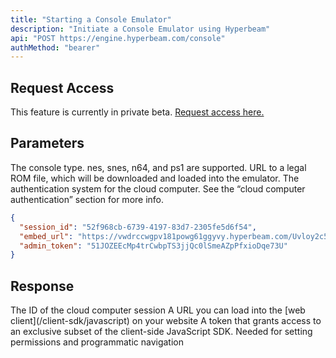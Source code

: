 ```yaml
---
title: "Starting a Console Emulator"
description: "Initiate a Console Emulator using Hyperbeam"
api: "POST https://engine.hyperbeam.com/console"
authMethod: "bearer"
---
```


## Request Access

This feature is currently in private beta. <a href="https://docs.google.com/forms/d/e/1FAIpQLSdsVFZ4cQ4Q2nHNRhwb6SvmJIekv7fuQVa27zWnk_r5F48B5w/viewform?usp=pp_url" target="_blank" rel="noopener noreferrer">Request access here.</a>

## Parameters

<Param body="type" type="string" default="''" required>
  The console type. nes, snes, n64, and ps1 are supported.
</Param>

<Param body="room_url" type="string" default="''" required>
  URL to a legal ROM file, which will be downloaded and loaded into the
  emulator.
</Param>

<Param body="auth" type="object" default='"auth": {"type": "token"}}'>
  The authentication system for the cloud computer. See the “cloud computer
  authentication” section for more info.
</Param>

<ResponseExample>

```json Response Example
{
  "session_id": "52f968cb-6739-4197-83d7-2305fe5d6f54",
  "embed_url": "https://vwdrccwgpv181powg61ggyvy.hyperbeam.com/Uvloy2c5QZeD1yMF_l1vVA?token=c8iw3SmQglOU0ugfLr3dWY2LalSKI_WOGUldEt8knbw",
  "admin_token": "51JOZEEcMp4trCwbpTS3jjQc0lSmeAZpPfxioDqe73U"
}
```

</ResponseExample>

## Response

<ResponseField name="session_id" type="string">
  The ID of the cloud computer session
</ResponseField>

<ResponseField name="embed_url" type="string">
  A URL you can load into the [web client](/client-sdk/javascript) on your
  website
</ResponseField>

<ResponseField name="admin_token" type="string">
  A token that grants access to an exclusive subset of the client-side
  JavaScript SDK. Needed for setting permissions and programmatic navigation
</ResponseField>

